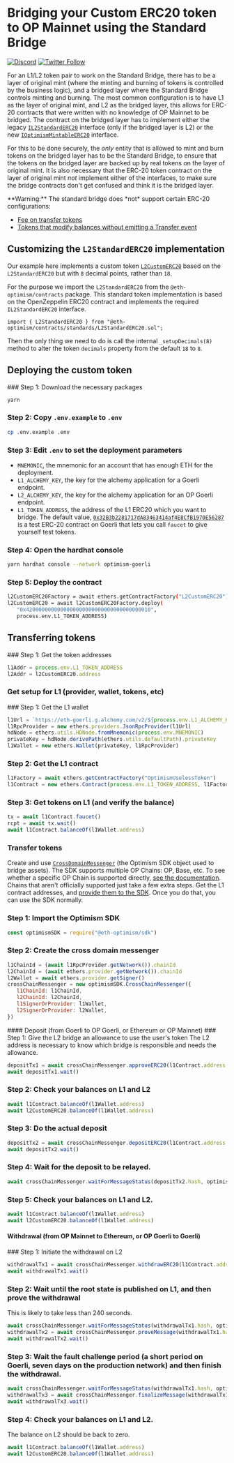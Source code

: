 
# Bridging your Custom ERC20 token to OP Mainnet using the Standard Bridge

[![Discord](https://img.shields.io/discord/667044843901681675.svg?color=768AD4&label=discord&logo=https%3A%2F%2Fdiscordapp.com%2Fassets%2F8c9701b98ad4372b58f13fd9f65f966e.svg)](https://discord-gateway.optimism.io)
[![Twitter Follow](https://img.shields.io/twitter/follow/optimismFND.svg?label=optimismFND&style=social)](https://twitter.com/optimismFND)


For an L1/L2 token pair to work on the Standard Bridge, there has to be a layer of original mint (where the minting and burning of tokens is controlled by the business logic), and a bridged layer where the Standard Bridge controls minting and burning.
The most common configuration is to have L1 as the layer of original mint, and L2 as the bridged layer, this allows for ERC-20 contracts that were written with no knowledge of OP Mainnet to be bridged.
The contract on the bridged layer has to implement either the legacy [`IL2StandardERC20`](https://github.com/ethereum-optimism/optimism/blob/8b392e9b613ea4ca0270c2dca24d3485b7454954/packages/contracts/contracts/standards/IL2StandardERC20.sol) interface (only if the bridged layer is L2) or the new [`IOptimismMintableERC20`](https://github.com/ethereum-optimism/optimism/blob/develop/packages/contracts-bedrock/contracts/universal/IOptimismMintableERC20.sol) interface. 

For this to be done securely, the *only* entity that is allowed to mint and burn tokens on the bridged layer has to be the Standard Bridge, to ensure that the tokens on the bridged layer are backed up by real tokens on the layer of original mint. 
It is also necessary that the ERC-20 token contract on the layer of original mint *not* implement either of the interfaces, to make sure the bridge contracts don't get confused and think it is the bridged layer.

<Callout type=warning>
**Warning:** The standard bridge does *not* support certain ERC-20 configurations:

- [Fee on transfer tokens](https://github.com/d-xo/weird-erc20#fee-on-transfer)
- [Tokens that modify balances without emitting a Transfer event](https://github.com/d-xo/weird-erc20#balance-modifications-outside-of-transfers-rebasingairdrops)
</Callout>

## Customizing the `L2StandardERC20` implementation

Our example here implements a custom token [`L2CustomERC20`](contracts/L2CustomERC20.sol) based on the `L2StandardERC20` but with `8` decimal points, rather than `18`.

For the purpose we import the `L2StandardERC20` from the `@eth-optimism/contracts` package. This standard token implementation is based on the OpenZeppelin ERC20 contract and implements the required `IL2StandardERC20` interface.

```
import { L2StandardERC20 } from "@eth-optimism/contracts/standards/L2StandardERC20.sol";
```

Then the only thing we need to do is call the internal `_setupDecimals(8)` method to alter the token `decimals` property from the default `18` to `8`.

## Deploying the custom token

<Steps>
### Step 1: Download the necessary packages

   ```sh
   yarn
   ```

### Step 2: Copy `.env.example` to `.env`

   ```sh
   cp .env.example .env
   ```

### Step 3: Edit `.env` to set the deployment parameters

   - `MNEMONIC`, the mnemonic for an account that has enough ETH for the deployment.
   - `L1_ALCHEMY_KEY`, the key for the alchemy application for a Goerli endpoint.   
   - `L2_ALCHEMY_KEY`, the key for the alchemy application for an OP Goerli endpoint.
   - `L1_TOKEN_ADDRESS`, the address of the L1 ERC20 which you want to bridge.
     The default value, [`0x32B3b2281717dA83463414af4E8CfB1970E56287`](https://goerli.etherscan.io/address/0x32B3b2281717dA83463414af4E8CfB1970E56287) is a test ERC-20 contract on Goerli that lets you call `faucet` to give yourself test tokens.

### Step 4: Open the hardhat console

   ```sh
   yarn hardhat console --network optimism-goerli
   ```

### Step 5: Deploy the contract

   ```sh
   l2CustomERC20Factory = await ethers.getContractFactory("L2CustomERC20")   
   l2CustomERC20 = await l2CustomERC20Factory.deploy(
      "0x4200000000000000000000000000000000000010",
      process.env.L1_TOKEN_ADDRESS)
   ```
</Steps>

## Transferring tokens 
<Steps>
### Step 1: Get the token addresses

   ```js
   l1Addr = process.env.L1_TOKEN_ADDRESS
   l2Addr = l2CustomERC20.address
   ```
</Steps>

### Get setup for L1 (provider, wallet, tokens, etc)
<Steps>
### Step 1: Get the L1 wallet

   ```js
   l1Url = `https://eth-goerli.g.alchemy.com/v2/${process.env.L1_ALCHEMY_KEY}`
   l1RpcProvider = new ethers.providers.JsonRpcProvider(l1Url)
   hdNode = ethers.utils.HDNode.fromMnemonic(process.env.MNEMONIC)
   privateKey = hdNode.derivePath(ethers.utils.defaultPath).privateKey
   l1Wallet = new ethers.Wallet(privateKey, l1RpcProvider)
   ```

### Step 2: Get the L1 contract

   ```js
   l1Factory = await ethers.getContractFactory("OptimismUselessToken")
   l1Contract = new ethers.Contract(process.env.L1_TOKEN_ADDRESS, l1Factory.interface, l1Wallet)
   ```

### Step 3: Get tokens on L1 (and verify the balance)

   ```js
   tx = await l1Contract.faucet()
   rcpt = await tx.wait()
   await l1Contract.balanceOf(l1Wallet.address)
   ```
</Steps>

### Transfer tokens

Create and use [`CrossDomainMessenger`](https://sdk.optimism.io/classes/crosschainmessenger) (the Optimism SDK object used to bridge assets).
The SDK supports multiple OP Chains: OP, Base, etc.
To see whether a specific OP Chain is supported directly, [see the documentation](https://sdk.optimism.io/enums/l2chainid).
Chains that aren't officially supported just take a few extra steps.
Get the L1 contract addresses, and [provide them to the SDK](https://stack.optimism.io/docs/build/sdk/#contract-addresses).
Once you do that, you can use the SDK normally.
<Steps>
### Step 1: Import the Optimism SDK

   ```js
   const optimismSDK = require("@eth-optimism/sdk")
   ```

### Step 2: Create the cross domain messenger

   ```js
   l1ChainId = (await l1RpcProvider.getNetwork()).chainId
   l2ChainId = (await ethers.provider.getNetwork()).chainId
   l2Wallet = await ethers.provider.getSigner()
   crossChainMessenger = new optimismSDK.CrossChainMessenger({
      l1ChainId: l1ChainId,
      l2ChainId: l2ChainId,
      l1SignerOrProvider: l1Wallet,
      l2SignerOrProvider: l2Wallet,
   })
   ```
</Steps>
#### Deposit (from Goerli to OP Goerli, or Ethereum or OP Mainnet)
<Steps>
### Step 1: Give the L2 bridge an allowance to use the user's token
   The L2 address is necessary to know which bridge is responsible and needs the allowance.

   ```js
   depositTx1 = await crossChainMessenger.approveERC20(l1Contract.address, l2Addr, 1e9)
   await depositTx1.wait()
   ```

### Step 2: Check your balances on L1 and L2

   ```js
   await l1Contract.balanceOf(l1Wallet.address) 
   await l2CustomERC20.balanceOf(l1Wallet.address)
   ```   

### Step 3: Do the actual deposit

   ```js
   depositTx2 = await crossChainMessenger.depositERC20(l1Contract.address, l2Addr, 1e9)
   await depositTx2.wait()
   ```

### Step 4: Wait for the deposit to be relayed.

   ```js
   await crossChainMessenger.waitForMessageStatus(depositTx2.hash, optimismSDK.MessageStatus.RELAYED)
   ```

### Step 5: Check your balances on L1 and L2.

   ```js
   await l1Contract.balanceOf(l1Wallet.address) 
   await l2CustomERC20.balanceOf(l1Wallet.address)
   ```
</Steps>

#### Withdrawal (from OP Mainnet to Ethereum, or OP Goerli to Goerli)
<Steps>
### Step 1: Initiate the withdrawal on L2

   ```js
   withdrawalTx1 = await crossChainMessenger.withdrawERC20(l1Contract.address, l2Addr, 1e9)
   await withdrawalTx1.wait()
   ```

### Step 2: Wait until the root state is published on L1, and then prove the withdrawal
   This is likely to take less than 240 seconds.

   ```js
   await crossChainMessenger.waitForMessageStatus(withdrawalTx1.hash, optimismSDK.MessageStatus.READY_TO_PROVE)
   withdrawalTx2 = await crossChainMessenger.proveMessage(withdrawalTx1.hash)
   await withdrawalTx2.wait()
   ```

### Step 3: Wait the fault challenge period (a short period on Goerli, seven days on the production network) and then finish the withdrawal.

   ```js
   await crossChainMessenger.waitForMessageStatus(withdrawalTx1.hash, optimismSDK.MessageStatus.READY_FOR_RELAY)
   withdrawalTx3 = await crossChainMessenger.finalizeMessage(withdrawalTx1.hash)
   await withdrawalTx3.wait()   
   ```


### Step 4: Check your balances on L1 and L2.
   The balance on L2 should be back to zero.

   ```js
   await l1Contract.balanceOf(l1Wallet.address) 
   await l2CustomERC20.balanceOf(l1Wallet.address)
   ```
</Steps>